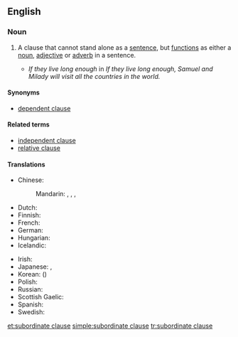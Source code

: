 ==English==

===Noun===
{{en-noun|sg=[[subordinate]] [[clause]]}}

# {{grammar}} A clause that cannot stand alone as a [[sentence]], but [[function]]s as either a [[noun]], [[adjective]] or [[adverb]] in a sentence.
#* ''If they live long enough'' in ''If they live long enough, Samuel and Milady will visit all the countries in the world.''

====Synonyms====
* [[dependent clause]]

====Related terms====
* [[independent clause]]
* [[relative clause]]

====Translations====
{{trans-top|a clause that cannot stand alone}}
* Chinese:
*: Mandarin: {{t|zh|從屬小句|sc=Hani}}, {{t|zh|从属小句|tr=cóngshǔ xiǎojù|sc=Hani}}, {{t|zh|從句|sc=Hani}}, {{t|zh|从句|tr=cóngjù|sc=Hani}}
* Dutch: {{t+|nl|bijzin|m}}
* Finnish: {{t-|fi|sivulause}}
* French: {{t|fr|proposition subordonnée|f}}
* German: {{t+|de|Nebensatz|m}}
* Hungarian: {{t|hu|alárendelt mondat}}
* Icelandic: {{t|is|aukasetning|f}}
{{trans-mid}}
* Irish: {{t-|ga|fochlásal|m|xs=Irish}}
* Japanese: {{t|ja|従属節|tr=じゅうぞくせつ, jūzokusetsu}}, {{t|ja|付属節|tr=ふぞくせつ, fuzokusetsu|sc=Jpan}}
* Korean: {{t|ko|종속절|tr=jongsokjeol|sc=Kore}} ({{t|ko|從屬節|sc=Kore}})
* Polish: {{t|pl|zdanie podrzędne|n}}
* Russian: {{t|ru|придаточное предложение|n|tr=pridátočnoje predložénije|sc=Cyrl}}
* Scottish Gaelic: {{t-|gd|fo-chlàs|m|xs=Scottish Gaelic}}
* Spanish: {{t|es|oración subordinada|f}}
* Swedish: {{t|sv|bisats|c}}
{{trans-bottom}}

[[et:subordinate clause]]
[[simple:subordinate clause]]
[[tr:subordinate clause]]